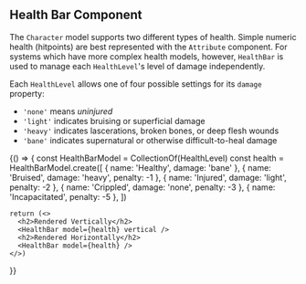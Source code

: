 
## Health Bar Component
The `Character` model supports two different types of health. Simple numeric health (hitpoints) are best represented with the `Attribute` component. For systems which have more complex health models, however, `HealthBar` is used to manage each `HealthLevel`'s level of damage independently.

Each `HealthLevel` allows one of four possible settings for its `damage` property:
 - `'none'` means _uninjured_
 - `'light'` indicates bruising or superficial damage
 - `'heavy'` indicates lascerations, broken bones, or deep flesh wounds
 - `'bane'` indicates supernatural or otherwise difficult-to-heal damage

<Playground>
  {() => {
    const HealthBarModel = CollectionOf(HealthLevel)
    const health = HealthBarModel.create([
      { name: 'Healthy', damage: 'bane' },
      { name: 'Bruised', damage: 'heavy', penalty: -1 },
      { name: 'Injured', damage: 'light', penalty: -2 },
      { name: 'Crippled', damage: 'none', penalty: -3 },
      { name: 'Incapacitated', penalty: -5 },
    ])

    return (<>
      <h2>Rendered Vertically</h2>
      <HealthBar model={health} vertical />
      <h2>Rendered Horizontally</h2>
      <HealthBar model={health} />
    </>)
  }}
</Playground>
